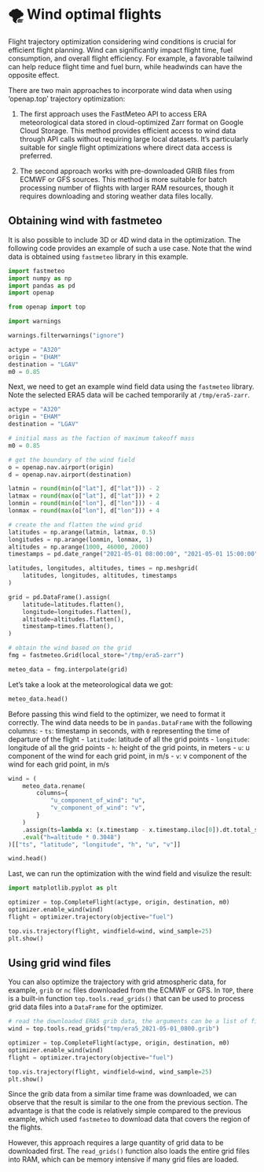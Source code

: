 # 🌪️ Wind optimal flights

Flight trajectory optimization considering wind conditions is crucial for efficient flight planning. Wind can significantly impact flight time, fuel consumption, and overall flight efficiency. For example, a favorable tailwind can help reduce flight time and fuel burn, while headwinds can have the opposite effect.

There are two main approaches to incorporate wind data when using 'openap.top' trajectory optimization:

1. The first approach uses the FastMeteo API to access ERA meteorological data stored in cloud-optimized Zarr format on Google Cloud Storage. This method provides efficient access to wind data through API calls without requiring large local datasets. It's particularly suitable for single flight optimizations where direct data access is preferred.

2. The second approach works with pre-downloaded GRIB files from ECMWF or GFS sources. This method is more suitable for batch processing number of flights with larger RAM resources, though it requires downloading and storing weather data files locally. 


## Obtaining wind with fastmeteo

It is also possible to include 3D or 4D wind data in the optimization. The following code provides an example of such a use case. Note that the wind data is obtained using `fastmeteo` library in this example.

```python
import fastmeteo
import numpy as np
import pandas as pd
import openap

from openap import top

import warnings

warnings.filterwarnings("ignore")
```


```python
actype = "A320"
origin = "EHAM"
destination = "LGAV"
m0 = 0.85 

```


Next, we need to get an example wind field data using the `fastmeteo` library. Note the selected ERA5 data will be cached temporarily at `/tmp/era5-zarr`.

```python

actype = "A320"
origin = "EHAM"
destination = "LGAV"

# initial mass as the faction of maximum takeoff mass
m0 = 0.85

# get the boundary of the wind field
o = openap.nav.airport(origin)
d = openap.nav.airport(destination)

latmin = round(min(o["lat"], d["lat"])) - 2
latmax = round(max(o["lat"], d["lat"])) + 2
lonmin = round(min(o["lon"], d["lon"])) - 4
lonmax = round(max(o["lon"], d["lon"])) + 4

# create the and flatten the wind grid
latitudes = np.arange(latmin, latmax, 0.5)
longitudes = np.arange(lonmin, lonmax, 1)
altitudes = np.arange(1000, 46000, 2000)
timestamps = pd.date_range("2021-05-01 08:00:00", "2021-05-01 15:00:00", freq="1H")

latitudes, longitudes, altitudes, times = np.meshgrid(
    latitudes, longitudes, altitudes, timestamps
)

grid = pd.DataFrame().assign(
    latitude=latitudes.flatten(),
    longitude=longitudes.flatten(),
    altitude=altitudes.flatten(),
    timestamp=times.flatten(),
)

# obtain the wind based on the grid
fmg = fastmeteo.Grid(local_store="/tmp/era5-zarr")

meteo_data = fmg.interpolate(grid)
```

Let's take a look at the meteorological data we got:

```python
meteo_data.head()
```

Before passing this wind field to the optimizer, we need to format it correctly. The wind data needs to be in `pandas.DataFrame` with the following columns:
- `ts`: timestamp in seconds, with `0` representing the time of departure of the flight
- `latitude`: latitude of all the grid points
- `longitude`: longitude of all the grid points
- `h`: height of the grid points, in meters
- `u`: u component of the wind for each grid point, in m/s
- `v`: v component of the wind for each grid point, in m/s


```python
wind = (
    meteo_data.rename(
        columns={
            "u_component_of_wind": "u",
            "v_component_of_wind": "v",
        }
    )
    .assign(ts=lambda x: (x.timestamp - x.timestamp.iloc[0]).dt.total_seconds())
    .eval("h=altitude * 0.3048")
)[["ts", "latitude", "longitude", "h", "u", "v"]]

wind.head()
```

Last, we can run the optimization with the wind field and visulize the result:

```python
import matplotlib.pyplot as plt

optimizer = top.CompleteFlight(actype, origin, destination, m0)
optimizer.enable_wind(wind)
flight = optimizer.trajectory(objective="fuel")

top.vis.trajectory(flight, windfield=wind, wind_sample=25)
plt.show()
```


## Using grid wind files

You can also optimize the trajectory with grid atmospheric data, for example, `grib` or `nc` files downloaded from the ECMWF or GFS. In `TOP`, there is a built-in function `top.tools.read_grids()` that can be used to process grid data files into a `DataFrame` for the optimizer.

```python

# read the downloaded ERA5 grib data, the arguments can be a list of files.
wind = top.tools.read_grids("tmp/era5_2021-05-01_0800.grib")

optimizer = top.CompleteFlight(actype, origin, destination, m0)
optimizer.enable_wind(wind)
flight = optimizer.trajectory(objective="fuel")

top.vis.trajectory(flight, windfield=wind, wind_sample=25)
plt.show()

```

Since the grib data from a similar time frame was downloaded, we can observe that the result is similar to the one from the previous section. The advantage is that the code is relatively simple compared to the previous example, which used `fastmeteo` to download data that covers the region of the flights.

However, this approach requires a large quantity of grid data to be downloaded first. The `read_grids()` function also loads the entire grid files into RAM, which can be memory intensive if many grid files are loaded.

